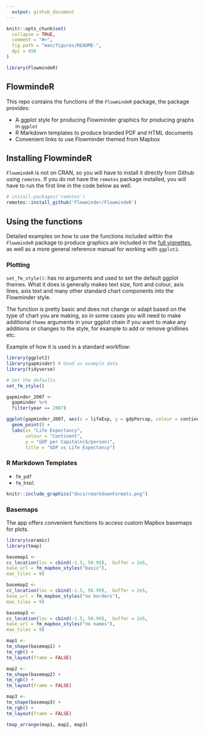 ```yaml
---
  output: github_document
---
```


<!-- README.md is generated from README.Rmd. Please edit that file -->

```r
knitr::opts_chunk$set(
  collapse = TRUE,
  comment = "#>",
  fig.path = "man/figures/README-",
  dpi = 450
)

library(FlowmindeR)
```

## FlowmindeR 

This repo contains the functions of the `FlowmindeR` package, the package provides:

- A ggplot style for producing Flowminder graphics for producing graphs in `ggplot`
- R Markdown templates to produce branded PDF and HTML documents
- Convenient links to use Flowminder themed from Mapbox

## Installing FlowmindeR

`FlowmindeR` is not on CRAN, so you will have to install it directly from Github using `remotes`. If you do not have the `remotes` package installed, you will have to run the first line in the code below as well. 

```r
# install.packages('remotes')
remotes::install_github('Flowminder/FlowmindeR')
```

## Using the functions

Detailed examples on how to use the functions included within the `FlowmindeR` package to produce graphics are included in the [full vignettes](vignette/graphics.html), as well as a more general reference manual for working with `ggplot2`.

### Plotting

`set_fm_style()`: has no arguments and used to set the default ggplot themes. What it does is generally makes text size, font and colour, axis lines, axis text and many other standard chart components into the Flowminder style. 

The function is pretty basic and does not change or adapt based on the type of chart you are making, so in some cases you will need to make additional `theme` arguments in your ggplot chain if you want to make any additions or changes to the style, for example to add or remove gridlines etc.

Example of how it is used in a standard workflow:

```r
library(ggplot2)
library(gapminder) # Used as example data
library(tidyverse)

# Set the defaults
set_fm_style()

gapminder_2007 <- 
  gapminder %>%
  filter(year == 2007)

ggplot(gapminder_2007, aes(x = lifeExp, y = gdpPercap, colour = continent)) +
  geom_point() +
  labs(x= "Life Expectancy", 
       colour = "Continent",
       y = "GDP per Capita\n($/person)",
       title = "GDP vs Life Expectancy")
```

### R Markdown Templates

- `fm_pdf`
- `fm_html`

```r
knitr::include_graphics("docs/rmarkdownFormats.png")
```

### Basemaps 

The app offers convenient functions to access custom Mapbox basemaps for plots.

```r
library(ceramic)
library(tmap)

basemap1 <- 
cc_location(loc = cbind(-1.5, 50.99),  buffer = 2e5,
base_url = fm_mapbox_styles("basic"),
max_tiles = 9)

basemap2 <- 
cc_location(loc = cbind(-1.5, 50.99),  buffer = 2e5,
base_url = fm_mapbox_styles("no borders"),
max_tiles = 9)

basemap3 <- 
cc_location(loc = cbind(-1.5, 50.99),  buffer = 2e5,
base_url = fm_mapbox_styles("no names"),
max_tiles = 9)

```


```r

map1 <- 
tm_shape(basemap1) +
tm_rgb() +
tm_layout(frame = FALSE)

map2 <- 
tm_shape(basemap2) +
tm_rgb() +
tm_layout(frame = FALSE)

map3 <- 
tm_shape(basemap3) +
tm_rgb() +
tm_layout(frame = FALSE)

tmap_arrange(map1, map2, map3)
```


